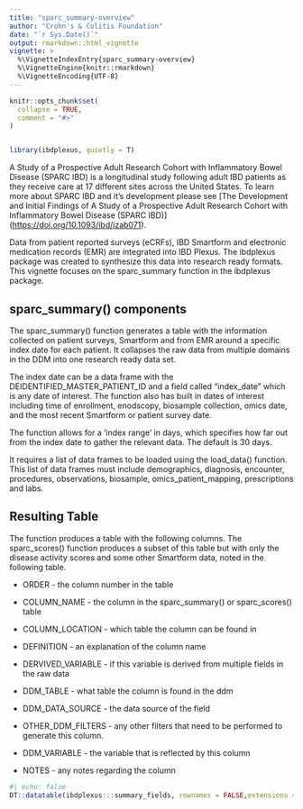 ```yaml
---
title: "sparc_summary-overview"
author: "Crohn's & Colitis Foundation"
date: "`r Sys.Date()`"
output: rmarkdown::html_vignette
vignette: >
  %\VignetteIndexEntry{sparc_summary-overview}
  %\VignetteEngine{knitr::rmarkdown}
  %\VignetteEncoding{UTF-8}
---
```


```r


knitr::opts_chunk$set(
  collapse = TRUE,
  comment = "#>"
)


library(ibdplexus, quietly = T)
```

A Study of a Prospective Adult Research Cohort with Inflammatory Bowel Disease (SPARC IBD) is a longitudinal study following adult IBD patients as they receive care at 17 different sites across the United States. To learn more about SPARC IBD and it's development please see [The Development and Initial Findings of A Study of a Prospective Adult Research Cohort with Inflammatory Bowel Disease (SPARC IBD)] (<https://doi.org/10.1093/ibd/izab071>).

Data from patient reported surveys (eCRFs), IBD Smartform and electronic medication records (EMR) are integrated into IBD Plexus. The ibdplexus package was created to synthesize this data into research ready formats. This vignette focuses on the sparc_summary function in the ibdplexus package.

## sparc_summary() components

The sparc_summary() function generates a table with the information collected on patient surveys, Smartform and from EMR around a specific index date for each patient. It collapses the raw data from multiple domains in the DDM into one research ready data set.

The index date can be a data frame with the DEIDENTIFIED_MASTER_PATIENT_ID and a field called "index_date" which is any date of interest. The function also has built in dates of interest including time of enrollment, enodscopy, biosample collection, omics date, and the most recent Smartform or patient survey date.

The function allows for a 'index range' in days, which specifies how far out from the index date to gather the relevant data. The default is 30 days.

It requires a list of data frames to be loaded using the load_data() function. This list of data frames must include demographics, diagnosis, encounter, procedures, observations, biosample, omics_patient_mapping, prescriptions and labs.

## Resulting Table

The function produces a table with the following columns. The sparc_scores() function produces a subset of this table but with only the disease activity scores and some other Smartform data, noted in the following table.

-   ORDER - the column number in the table

-   COLUMN_NAME - the column in the sparc_summary() or sparc_scores() table

-   COLUMN_LOCATION - which table the column can be found in

-   DEFINITION - an explanation of the column name

-   DERVIVED_VARIABLE - if this variable is derived from multiple fields in the raw data

-   DDM_TABLE - what table the column is found in the ddm

-   DDM_DATA_SOURCE - the data source of the field

-   OTHER_DDM_FILTERS - any other filters that need to be performed to generate this column.

-   DDM_VARIABLE - the variable that is reflected by this column

-   NOTES - any notes regarding the column

```r
#| echo: false
DT::datatable(ibdplexus:::summary_fields, rownames = FALSE,extensions = 'Buttons', options = list(dom = 'Bfrtip', buttons = c('copy', 'excel')))
```

